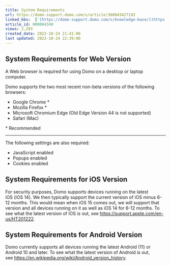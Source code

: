 ```yaml
---
title: System Requirements
url: https://domo-support.domo.com/s/article/360043427193
linked_kbs:  ['[https://domo-support.domo.com/s/knowledge-base/](https://domo-support.domo.com/s/knowledge-base/)', '[https://domo-support.domo.com/s/](https://domo-support.domo.com/s/)', '[https://domo-support.domo.com/s/topic/0TO5w000000ZamsGAC](https://domo-support.domo.com/s/topic/0TO5w000000ZamsGAC)', '[https://domo-support.domo.com/s/topic/0TO5w000000ZanlGAC](https://domo-support.domo.com/s/topic/0TO5w000000ZanlGAC)', '[https://domo-support.domo.com/s/article/360043427193](https://domo-support.domo.com/s/article/360043427193)', '[https://domo-support.domo.com/s/topic/0TO5w000000ZanlGAC/getting-started](https://domo-support.domo.com/s/topic/0TO5w000000ZanlGAC/getting-started)', '[https://domo-support.domo.com/s/article/360043429933](https://domo-support.domo.com/s/article/360043429933)', '[https://domo-support.domo.com/s/article/360043429953](https://domo-support.domo.com/s/article/360043429953)', '[https://domo-support.domo.com/s/article/360042925494](https://domo-support.domo.com/s/article/360042925494)', '[https://domo-support.domo.com/s/article/360043429913](https://domo-support.domo.com/s/article/360043429913)', '[https://domo-support.domo.com/s/article/4408174643607](https://domo-support.domo.com/s/article/4408174643607)', '[https://domo-support.domo.com/s/login/](https://domo-support.domo.com/s/login/)']
article_id: 000004340
views: 2,293
created_date: 2022-10-24 21:41:00
last updated: 2022-10-24 22:39:00
---
```




System Requirements for Web Version
-----------------------------------


A Web browser is required for using Domo on a desktop or laptop computer. 


Domo supports the two most recent non-beta versions of the following browsers:



* Google Chrome \*
* Mozilla Firefox \*
* Microsoft Chromium Edge (Old Edge Version 44 is not supported)
* Safari (Mac)


\* Recommended




---


The following settings are also required:


* JavaScript enabled
* Popups enabled
* Cookies enabled


System Requirements for iOS Version
-----------------------------------


For security purposes, Domo supports devices running on the latest iOS (iOS 14). We then typically support the current version of iOS minus 6-12 months. This would mean when iOS 15 comes out, we will support that version and all devices running on it as well as iOS 14 for 6-12 months. To see what the latest version of iOS is out, see [https://support.apple.com/en-us/HT201222](https://support.apple.com/en-us/HT201222 "https://support.apple.com/en-us/HT201222").


System Requirements for Android Version
---------------------------------------


Domo currently supports all devices running the latest Android (11) or Android 10 and later. To see what the latest version of Android is out, see [https://en.wikipedia.org/wiki/Android\_version\_history](https://en.wikipedia.org/wiki/Android_version_history "https://en.wikipedia.org/wiki/Android_version_history").


